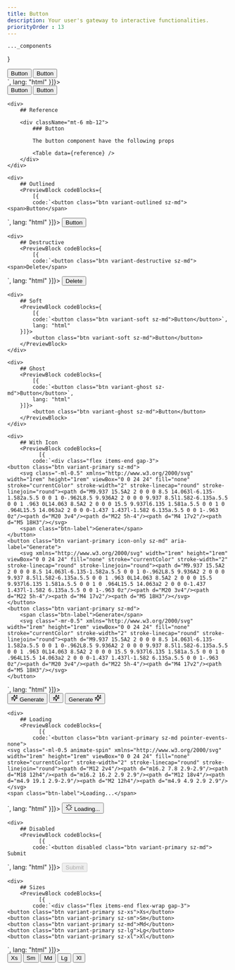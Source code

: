 ```yaml
---
title: Button
description: Your user's gateway to interactive functionalities.
priorityOrder : 13
---
```



    ..._components
}

<div className="space-y-20">
    <PreviewBlock codeBlocks={
              [{
            code:`<div class="flex flex-wrap gap-3">
    <button class="btn variant-neutral sz-md">
        <span class="btn-label">Button</span>
    </button>
    <button class="btn variant-primary sz-md">
        <span class="btn-label">Button</span>
    </button>
</div>`,
              lang: "html"
          }]}>
        <div  class="flex flex-wrap gap-3">
            <button class="btn variant-neutral sz-md">
                <span class="btn-label">Button</span>
            </button>
            <button class="btn variant-primary sz-md">
                <span class="btn-label">Button</span>
            </button>
        </div>
    </PreviewBlock>

    <div>
        ## Reference

        <div className="mt-6 mb-12"> 
            ### Button 

            The button component have the following props

            <Table data={reference} />
        </div>
    </div>

    <div>
        ## Outlined
        <PreviewBlock codeBlocks={
            [{
            code:`<button class="btn variant-outlined sz-md">
    <span>Button</span>
</button>`,
            lang: "html"
        }]}>
            <button class="btn variant-outlined sz-md">
                <span>Button</span>
            </button>
        </PreviewBlock>
    </div>

    <div>
        ## Destructive
        <PreviewBlock codeBlocks={
            [{
            code:`<button class="btn variant-destructive sz-md">
    <span>Delete</span>
</button>`,
            lang: "html"
        }]}>
            <button class="btn variant-destructive sz-md">
                <span>Delete</span>
            </button>
        </PreviewBlock>
    </div>

    <div>
        ## Soft
        <PreviewBlock codeBlocks={
            [{
            code:`<button class="btn variant-soft sz-md">Button</button>`,
            lang: "html"
        }]}>
            <button class="btn variant-soft sz-md">Button</button>
        </PreviewBlock>
    </div>

    <div>
        ## Ghost
        <PreviewBlock codeBlocks={
            [{
            code:`<button class="btn variant-ghost sz-md">Button</button>`,
            lang: "html"
        }]}>
            <button class="btn variant-ghost sz-md">Button</button>
        </PreviewBlock>
    </div>

    <div>
        ## With Icon
        <PreviewBlock codeBlocks={
              [{
            code:`<div class="flex items-end gap-3">
    <button class="btn variant-primary sz-md">
        <svg class="-ml-0.5" xmlns="http://www.w3.org/2000/svg" width="1rem" height="1rem" viewBox="0 0 24 24" fill="none" stroke="currentColor" stroke-width="2" stroke-linecap="round" stroke-linejoin="round"><path d="M9.937 15.5A2 2 0 0 0 8.5 14.063l-6.135-1.582a.5.5 0 0 1 0-.962L8.5 9.936A2 2 0 0 0 9.937 8.5l1.582-6.135a.5.5 0 0 1 .963 0L14.063 8.5A2 2 0 0 0 15.5 9.937l6.135 1.581a.5.5 0 0 1 0 .964L15.5 14.063a2 2 0 0 0-1.437 1.437l-1.582 6.135a.5.5 0 0 1-.963 0z"/><path d="M20 3v4"/><path d="M22 5h-4"/><path d="M4 17v2"/><path d="M5 18H3"/></svg>
        <span class="btn-label">Generate</span>
    </button>
    <button class="btn variant-primary icon-only sz-md" aria-label="Generate">
        <svg xmlns="http://www.w3.org/2000/svg" width="1rem" height="1rem" viewBox="0 0 24 24" fill="none" stroke="currentColor" stroke-width="2" stroke-linecap="round" stroke-linejoin="round"><path d="M9.937 15.5A2 2 0 0 0 8.5 14.063l-6.135-1.582a.5.5 0 0 1 0-.962L8.5 9.936A2 2 0 0 0 9.937 8.5l1.582-6.135a.5.5 0 0 1 .963 0L14.063 8.5A2 2 0 0 0 15.5 9.937l6.135 1.581a.5.5 0 0 1 0 .964L15.5 14.063a2 2 0 0 0-1.437 1.437l-1.582 6.135a.5.5 0 0 1-.963 0z"/><path d="M20 3v4"/><path d="M22 5h-4"/><path d="M4 17v2"/><path d="M5 18H3"/></svg>
    </button>
    <button class="btn variant-primary sz-md">
        <span class="btn-label">Generate</span>
        <svg class="-mr-0.5" xmlns="http://www.w3.org/2000/svg" width="1rem" height="1rem" viewBox="0 0 24 24" fill="none" stroke="currentColor" stroke-width="2" stroke-linecap="round" stroke-linejoin="round"><path d="M9.937 15.5A2 2 0 0 0 8.5 14.063l-6.135-1.582a.5.5 0 0 1 0-.962L8.5 9.936A2 2 0 0 0 9.937 8.5l1.582-6.135a.5.5 0 0 1 .963 0L14.063 8.5A2 2 0 0 0 15.5 9.937l6.135 1.581a.5.5 0 0 1 0 .964L15.5 14.063a2 2 0 0 0-1.437 1.437l-1.582 6.135a.5.5 0 0 1-.963 0z"/><path d="M20 3v4"/><path d="M22 5h-4"/><path d="M4 17v2"/><path d="M5 18H3"/></svg>
    </button>
</div>`,
              lang: "html"
          }]}>
            <div class="flex items-end gap-3">
                <button class="btn variant-primary sz-md">
                    <svg class="-ml-0.5" xmlns="http://www.w3.org/2000/svg" width="1rem" height="1rem" viewBox="0 0 24 24" fill="none" stroke="currentColor" stroke-width="2" stroke-linecap="round" stroke-linejoin="round"><path d="M9.937 15.5A2 2 0 0 0 8.5 14.063l-6.135-1.582a.5.5 0 0 1 0-.962L8.5 9.936A2 2 0 0 0 9.937 8.5l1.582-6.135a.5.5 0 0 1 .963 0L14.063 8.5A2 2 0 0 0 15.5 9.937l6.135 1.581a.5.5 0 0 1 0 .964L15.5 14.063a2 2 0 0 0-1.437 1.437l-1.582 6.135a.5.5 0 0 1-.963 0z"/><path d="M20 3v4"/><path d="M22 5h-4"/><path d="M4 17v2"/><path d="M5 18H3"/></svg>
                    <span class="btn-label">Generate</span>
                </button>
                <button class="btn variant-primary icon-only sz-md" aria-label="Generate">
                    <svg xmlns="http://www.w3.org/2000/svg" width="1rem" height="1rem" viewBox="0 0 24 24" fill="none" stroke="currentColor" stroke-width="2" stroke-linecap="round" stroke-linejoin="round"><path d="M9.937 15.5A2 2 0 0 0 8.5 14.063l-6.135-1.582a.5.5 0 0 1 0-.962L8.5 9.936A2 2 0 0 0 9.937 8.5l1.582-6.135a.5.5 0 0 1 .963 0L14.063 8.5A2 2 0 0 0 15.5 9.937l6.135 1.581a.5.5 0 0 1 0 .964L15.5 14.063a2 2 0 0 0-1.437 1.437l-1.582 6.135a.5.5 0 0 1-.963 0z"/><path d="M20 3v4"/><path d="M22 5h-4"/><path d="M4 17v2"/><path d="M5 18H3"/></svg>
                </button>
                <button class="btn variant-primary sz-md">
                    <span class="btn-label">Generate</span>
                    <svg class="-mr-0.5" xmlns="http://www.w3.org/2000/svg" width="1rem" height="1rem" viewBox="0 0 24 24" fill="none" stroke="currentColor" stroke-width="2" stroke-linecap="round" stroke-linejoin="round"><path d="M9.937 15.5A2 2 0 0 0 8.5 14.063l-6.135-1.582a.5.5 0 0 1 0-.962L8.5 9.936A2 2 0 0 0 9.937 8.5l1.582-6.135a.5.5 0 0 1 .963 0L14.063 8.5A2 2 0 0 0 15.5 9.937l6.135 1.581a.5.5 0 0 1 0 .964L15.5 14.063a2 2 0 0 0-1.437 1.437l-1.582 6.135a.5.5 0 0 1-.963 0z"/><path d="M20 3v4"/><path d="M22 5h-4"/><path d="M4 17v2"/><path d="M5 18H3"/></svg>
                </button>
            </div>
        </PreviewBlock>
    </div>

    <div>
        ## Loading
        <PreviewBlock codeBlocks={
              [{
            code:`<button class="btn variant-primary sz-md pointer-events-none">
    <svg class="-ml-0.5 animate-spin" xmlns="http://www.w3.org/2000/svg" width="1rem" height="1rem" viewBox="0 0 24 24" fill="none" stroke="currentColor" stroke-width="2" stroke-linecap="round" stroke-linejoin="round"><path d="M12 2v4"/><path d="m16.2 7.8 2.9-2.9"/><path d="M18 12h4"/><path d="m16.2 16.2 2.9 2.9"/><path d="M12 18v4"/><path d="m4.9 19.1 2.9-2.9"/><path d="M2 12h4"/><path d="m4.9 4.9 2.9 2.9"/></svg>
    <span class="btn-label">Loading...</span>
</button>`,
              lang: "html"
          }]}>
            <button class="btn variant-primary sz-md pointer-events-none">
                <svg class="-ml-0.5 animate-spin" xmlns="http://www.w3.org/2000/svg" width="1rem" height="1rem" viewBox="0 0 24 24" fill="none" stroke="currentColor" stroke-width="2" stroke-linecap="round" stroke-linejoin="round"><path d="M12 2v4"/><path d="m16.2 7.8 2.9-2.9"/><path d="M18 12h4"/><path d="m16.2 16.2 2.9 2.9"/><path d="M12 18v4"/><path d="m4.9 19.1 2.9-2.9"/><path d="M2 12h4"/><path d="m4.9 4.9 2.9 2.9"/></svg>
                <span class="btn-label">Loading...</span>
            </button>
        </PreviewBlock>
    </div>

    <div>
        ## Disabled
        <PreviewBlock codeBlocks={
              [{
            code:`<button disabled class="btn variant-primary sz-md">
    Submit
</button>`,
              lang: "html"
          }]}>
            <button disabled class="btn variant-primary sz-md">Submit</button>
        </PreviewBlock>
    </div>

    <div>
        ## Sizes
        <PreviewBlock codeBlocks={
              [{
            code:`<div class="flex items-end flex-wrap gap-3">
    <button class="btn variant-primary sz-xs">Xs</button>
    <button class="btn variant-primary sz-sm">Sm</button>
    <button class="btn variant-primary sz-md">Md</button>
    <button class="btn variant-primary sz-lg">Lg</button>
    <button class="btn variant-primary sz-xl">Xl</button>
</div>`,
              lang: "html"
          }]}>
            <div class="flex items-end flex-wrap gap-3">
                <button class="btn variant-primary sz-xs">Xs</button>
                <button class="btn variant-primary sz-sm">Sm</button>
                <button class="btn variant-primary sz-md">Md</button>
                <button class="btn variant-primary sz-lg">Lg</button>
                <button class="btn variant-primary sz-xl">Xl</button>
            </div>
        </PreviewBlock>
    </div>
</div>